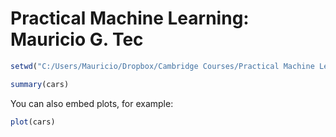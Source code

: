Practical Machine Learning: Mauricio G. Tec
========================================================

```r
setwd("C:/Users/Mauricio/Dropbox/Cambridge Courses/Practical Machine Learning")
```




```r
summary(cars)
```

You can also embed plots, for example:

```r
plot(cars)
```

